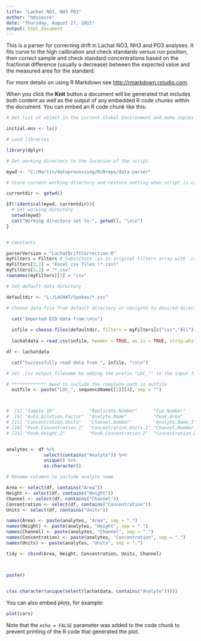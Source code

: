 ```yaml
---
title: "Lachat NO3, NH3 PO3"
author: "mdusaire"
date: "Thursday, August 27, 2015"
output: html_document
---
```


This is a parser for correcting drift in Lachat NO3, NH3 and PO3 analyses.  It fits curve to the high calibration and check standards versus run position, then correct sample and check standard concentrations based on the fractional difference (usually a decrease) between the expected value and the measured area for the standard.

For more details on using R Markdown see <http://rmarkdown.rstudio.com>.

When you click the **Knit** button a document will be generated that includes both content as well as the output of any embedded R code chunks within the document. You can embed an R code chunk like this:

```r
# Get list of object in the current Global Environment and make copies of any object that matches an object used in the LachatDriftCorrection.R

initial.env <- ls()

# Load libraries

library(dplyr)

# Set working directory to the location of the script.

mywd <- "C:/Martin/dataprocessing/R/Rrepo/data-parser"

# Store current working directory and restore setting when script is completed.

currentdir <- getwd()

if(!identical(mywd, currentdir)){
  # Set working directory
  setwd(mywd)
  cat("Working directory set to:", getwd(), "\n\n")
}


# Constants

parserVersion = "LachatDriftCorrection.R"
myFilters = Filters # Substitute .ps in original Filters array with .csv
myFilters[3,1] = "Excel csv files (*.csv)"
myFilters[3,2] = "*.csv"
rownames(myFilters)[3] = "csv"

# Set default data directory

defaultdir <- "L:/LACHAT/Spokas/*.csv"

# Choose data file from default directory or navigate to desired directory in the choose.files() dialog.

  cat("Imported ECD data from:\n\n")
  
  infile = choose.files(defaultdir, filters = myFilters[c("csv","All"),], caption = "Choose Lachat datafile")
  
  lachatdata = read.csv(infile, header = TRUE, as.is = TRUE, strip.white = TRUE, blank.lines.skip = TRUE)

df <- lachatdata

  cat("Successfully read data from ", infile, "\n\n")

# Set .csv output filename by adding the prefix "LDC_"" to the input filename. 

# ************* Need to include the complete path in outfile
  outfile <- paste("LDC_", sequenceName[[1]][4], sep = "")



#  [1] "Sample.ID"             "Replicate.Number"      "Cup.Number"            "Detection.Date"        "Detection.Time"       
#  [6] "Auto.Dilution.Factor"  "Analyte.Name"          "Peak.Area"             "Peak.Height"           "Peak.Concentration"   
# [11] "Concentration.Units"   "Channel.Number"        "Analyte.Name.1"        "Peak.Area.1"           "Peak.Height.1"        
# [16] "Peak.Concentration.1"  "Concentration.Units.1" "Channel.Number.1"      "Analyte.Name.2"        "Peak.Area.2"          
# [21] "Peak.Height.2"         "Peak.Concentration.2"  "Concentration.Units.2" "Channel.Number.2"


analytes <- df %>%
              select(contains("Analyte")) %>%
              unique() %>%
              as.character()

# Rename columns to include analyte name

Area <- select(df, contains("Area"))
Height <- select(df, contains("Height"))
Channel <- select(df, contains("Channel"))
Concentration <- select(df, contains("Concentration"))
Units <- select(df, contains("Units"))

names(Area) <- paste(analytes, "Area", sep = ".")
names(Height) <- paste(analytes, "Height", sep = ".")
names(Channel) <- paste(analytes, "Channel", sep = ".")
names(Concentration) <- paste(analytes, "Concentration", sep = ".")
names(Units) <- paste(analytes, "Units", sep = ".")

tidy <- cbind(Area, Height, Concentration, Units, Channel)



paste()
  

c(as.character(unique(select(lachatdata, contains("Analyte")))))


```

You can also embed plots, for example:

```r
plot(cars)
```

Note that the `echo = FALSE` parameter was added to the code chunk to prevent printing of the R code that generated the plot.
